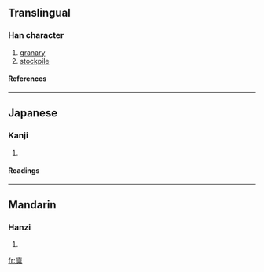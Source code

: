 {{see|廩|稟}}

==Translingual==
===Han character===
{{Han char|rn=53|rad=广|as=13|sn=16|four=|canj=戈卜田火 (IYWF)}}
# [[granary]]
# [[stockpile]]
====References====
{{Han ref|kx=0351.231|hdz=20905.150|uh=5EEA|ud=24298}}
----
==Japanese==
===Kanji===
{{ja-kanji|grade=|rs=广13}}
# {{defn|Japanese}} 
====Readings====
{{ja-readings|on=[[りん]] (rin)|kun=[[くら]] (kura)}}
----
==Mandarin==
===Hanzi===
{{cmn-hanzi|tra=廩|pin=[[lǐn]] (lin3)|wg=lin<sup>3</sup>}}
# {{defn|Mandarin}}

[[fr:廪]]